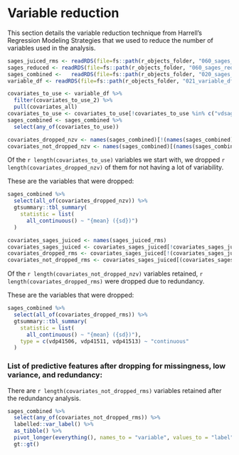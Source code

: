 
<!-- This will insert a page break  -->

```{=openxml}
<w:p><w:r><w:br w:type="page"/></w:r></w:p>
```

# Variable reduction

This section details the variable reduction technique from Harrell's Regression Modeling Strategies that we used to reduce the number of variables used in the analysis.



```r
sages_juiced_rms <- readRDS(file=fs::path(r_objects_folder, "060_sages_juiced_rms.rds"))
sages_reduced <- readRDS(file=fs::path(r_objects_folder, "060_sages_reduced.rds"))
sages_combined <-   readRDS(file=fs::path(r_objects_folder, "020_sages_combined.rds"))
variable_df <- readRDS(file=fs::path(r_objects_folder, "021_variable_df.rds"))

covariates_to_use <- variable_df %>%
  filter(covariates_to_use_2) %>%
  pull(covariates_all)
covariates_to_use <- covariates_to_use[!covariates_to_use %in% c("vdsagesdeliriumever", "vdgcp_slope36m", "vdgcp_slope48m")]
sages_combined <- sages_combined %>%
  select(any_of(covariates_to_use))

```


```r
covariates_dropped_nzv <- names(sages_combined)[!(names(sages_combined) %in% names(sages_juiced_rms))]
covariates_not_dropped_nzv <- names(sages_combined)[(names(sages_combined) %in% names(sages_juiced_rms))]
```

<!-- This will insert a page break  -->

```{=openxml}
<w:p><w:r><w:br w:type="page"/></w:r></w:p>
```

Of the `r length(covariates_to_use)` variables we start with, we dropped `r length(covariates_dropped_nzv)` of them for not having a lot of variability.

These are the variables that were dropped:

```r
sages_combined %>%
  select(all_of(covariates_dropped_nzv)) %>%
  gtsummary::tbl_summary(
    statistic = list(
      all_continuous() ~ "{mean} ({sd})")
  )
```

```r
covariates_sages_juiced <- names(sages_juiced_rms)
covariates_sages_juiced <- covariates_sages_juiced[!covariates_sages_juiced %in% c("vdsagesdeliriumever", "vdgcp_slope36m", "vdgcp_slope48m")]
covariates_dropped_rms <- covariates_sages_juiced[!(covariates_sages_juiced %in% names(sages_reduced))]
covariates_not_dropped_rms <- covariates_sages_juiced[(covariates_sages_juiced %in% names(sages_reduced))]
```

<!-- This will insert a page break  -->

```{=openxml}
<w:p><w:r><w:br w:type="page"/></w:r></w:p>
```
 
Of the `r length(covariates_not_dropped_nzv)` variables retained, `r length(covariates_dropped_rms)` were dropped due to redundancy.

These are the variables that were dropped:

```r
sages_combined %>%
  select(all_of(covariates_dropped_rms)) %>%
  gtsummary::tbl_summary(
    statistic = list(
      all_continuous() ~ "{mean} ({sd})"),
    type = c(vdp41506, vdp41511, vdp41513) ~ "continuous"
  )
```

<!-- This will insert a page break  -->

```{=openxml}
<w:p><w:r><w:br w:type="page"/></w:r></w:p>
```

### List of predictive features after dropping for missingness, low variance, and redundancy:

There are `r length(covariates_not_dropped_rms)` variables retained after the redundancy analysis.

```r
sages_combined %>%
  select(any_of(covariates_not_dropped_rms)) %>% 
  labelled::var_label() %>%
  as_tibble() %>%
  pivot_longer(everything(), names_to = "variable", values_to = "label") %>%
  gt::gt()
```



